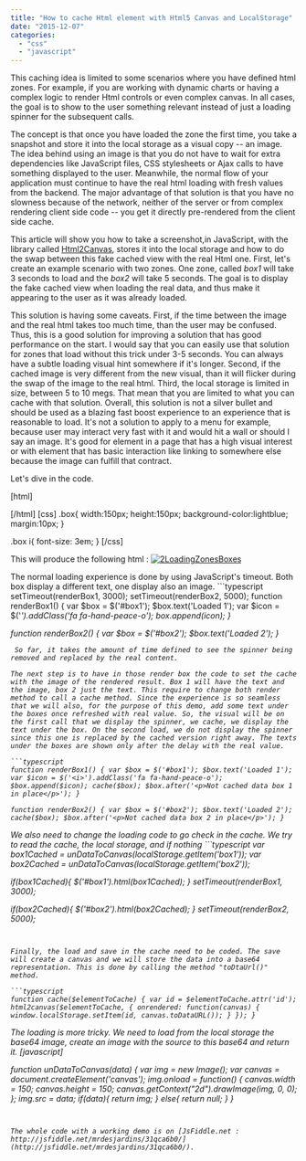 ```yaml
---
title: "How to cache Html element with Html5 Canvas and LocalStorage"
date: "2015-12-07"
categories: 
  - "css"
  - "javascript"
---
```


This caching idea is limited to some scenarios where you have defined html zones. For example, if you are working with dynamic charts or having a complex logic to render Html controls or even complex canvas. In all cases, the goal is to show to the user something relevant instead of just a loading spinner for the subsequent calls.

The concept is that once you have loaded the zone the first time, you take a snapshot and store it into the local storage as a visual copy -- an image. The idea behind using an image is that you do not have to wait for extra dependencies like JavaScript files, CSS stylesheets or Ajax calls to have something displayed to the user. Meanwhile, the normal flow of your application must continue to have the real html loading with fresh values from the backend. The major advantage of that solution is that you have no slowness because of the network, neither of the server or from complex rendering client side code -- you get it directly pre-rendered from the client side cache.

This article will show you how to take a screenshot,in JavaScript, with the library called [Html2Canvas](http://html2canvas.hertzen.com/), stores it into the local storage and how to do the swap between this fake cached view with the real Html one. First, let's create an example scenario with two zones. One zone, called _box1_ will take 3 seconds to load and the _box2_ will take 5 seconds. The goal is to display the fake cached view when loading the real data, and thus make it appearing to the user as it was already loaded.

This solution is having some caveats. First, if the time between the image and the real html takes too much time, than the user may be confused. Thus, this is a good solution for improving a solution that has good performance on the start. I would say that you can easily use that solution for zones that load without this trick under 3-5 seconds. You can always have a subtle loading visual hint somewhere if it's longer. Second, if the cached image is very different from the new visual, than it will flicker during the swap of the image to the real html. Third, the local storage is limited in size, between 5 to 10 megs. That mean that you are limited to what you can cache with that solution. Overall, this solution is not a silver bullet and should be used as a blazing fast boost experience to an experience that is reasonable to load. It's not a solution to apply to a menu for example, because user may interact very fast with it and would hit a wall or should I say an image. It's good for element in a page that has a high visual interest or with element that has basic interaction like linking to somewhere else because the image can fulfill that contract.

Let's dive in the code.

\[html\] <div id="box1" class="box"><i class="fa fa-spinner fa-spin"></i></div> <div id="box2" class="box"><i class="fa fa-spinner fa-spin"></i></div> \[/html\] \[css\] .box{ width:150px; height:150px; background-color:lightblue; margin:10px; }

.box i{ font-size: 3em; } \[/css\]

This will produce the following html : [![2LoadingZonesBoxes](http://patrickdesjardins.com/blog/wp-content/uploads/2015/11/2LoadingZonesBoxes.png)](http://patrickdesjardins.com/blog/?attachment_id=4376)

The normal loading experience is done by using JavaScript's timeout. Both box display a different text, one display also an image. ```typescript
setTimeout(renderBox1, 3000); setTimeout(renderBox2, 5000); function renderBox1() { var $box = $('#box1'); $box.text('Loaded 1'); var $icon = $('<i>').addClass('fa fa-hand-peace-o'); $box.append($icon); }

function renderBox2() { var $box = $('#box2'); $box.text('Loaded 2'); } 
``` 
 So far, it takes the amount of time defined to see the spinner being removed and replaced by the real content.

The next step is to have in those render box the code to set the cache with the image of the rendered result. Box 1 will have the text and the image, box 2 just the text. This require to change both render method to call a cache method. Since the experience is so seamless that we will also, for the purpose of this demo, add some text under the boxes once refreshed with real value. So, the visual will be on the first call that we display the spinner, we cache, we display the text under the box. On the second load, we do not display the spinner since this one is replaced by the cached version right away. The texts under the boxes are shown only after the delay with the real value.

```typescript
function renderBox1() { var $box = $('#box1'); $box.text('Loaded 1'); var $icon = $('<i>').addClass('fa fa-hand-peace-o'); $box.append($icon); cache($box); $box.after('<p>Not cached data box 1 in place</p>'); }

function renderBox2() { var $box = $('#box2'); $box.text('Loaded 2'); cache($box); $box.after('<p>Not cached data box 2 in place</p>'); } 
``` 


We also need to change the loading code to go check in the cache. We try to read the cache, the local storage, and if nothing ```typescript
var box1Cached = unDataToCanvas(localStorage.getItem('box1')); var box2Cached = unDataToCanvas(localStorage.getItem('box2'));

if(box1Cached){ $('#box1').html(box1Cached); } setTimeout(renderBox1, 3000);

if(box2Cached){ $('#box2').html(box2Cached); } setTimeout(renderBox2, 5000); 
``` 


Finally, the load and save in the cache need to be coded. The save will create a canvas and we will store the data into a base64 representation. This is done by calling the method "toDtaUrl()" method.

```typescript
function cache($elementToCache) { var id = $elementToCache.attr('id'); html2canvas($elementToCache, { onrendered: function(canvas) { window.localStorage.setItem(id, canvas.toDataURL()); } }); } 
``` 


The loading is more tricky. We need to load from the local storage the base64 image, create an image with the source to this base64 and return it. \[javascript\]

function unDataToCanvas(data) { var img = new Image(); var canvas = document.createElement('canvas'); img.onload = function() { canvas.width = 150; canvas.height = 150; canvas.getContext("2d").drawImage(img, 0, 0); }; img.src = data; if(data){ return img; } else{ return null; } } 
``` 


The whole code with a working demo is on [JsFiddle.net : http://jsfiddle.net/mrdesjardins/31qca6b0/](http://jsfiddle.net/mrdesjardins/31qca6b0/).
